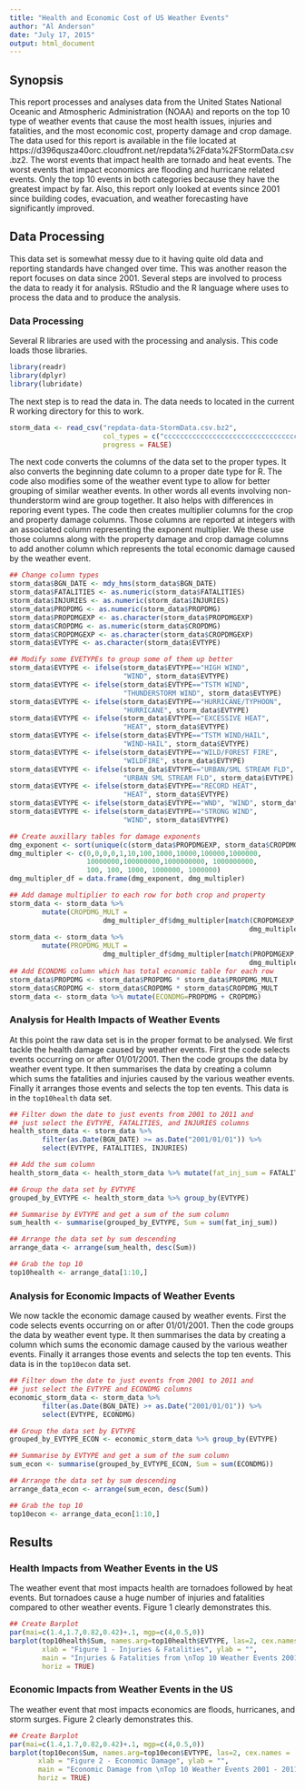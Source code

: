 ```yaml
---
title: "Health and Economic Cost of US Weather Events"
author: "Al Anderson"
date: "July 17, 2015"
output: html_document
---
```


## Synopsis
This report processes and analyses data from the United States National Oceanic and Atmospheric Administration (NOAA) and reports on the top 10 type of weather events that cause the most health issues, injuries and fatalities, and the most economic cost, property damage and crop damage. The data used for this report is available in the file located at https://d396qusza40orc.cloudfront.net/repdata%2Fdata%2FStormData.csv.bz2. The worst events that impact health are tornado and heat events. The worst events that impact economics are flooding and hurricane related events. Only the top 10 events in both categories because they have the greatest impact by far. Also, this report only looked at events since 2001 since building codes, evacuation, and weather forecasting have significantly improved.

## Data Processing
This data set is somewhat messy due to it having quite old data and reporting standards have changed over time. This was another reason the report focuses on data since 2001. Several steps are involved to process the data to ready it for analysis. RStudio and the R language where uses to process the data and to produce the analysis.

### Data Processing
Several R libraries are used with the processing and analysis. This code loads those libraries.
```r
library(readr)
library(dplyr)
library(lubridate)
```
The next step is to read the data in. The data needs to located in the current R working directory for this to work.
```r
storm_data <- read_csv("repdata-data-StormData.csv.bz2", 
                       col_types = c("ccccccccccccccccccccccccccccccccccccc"), 
                       progress = FALSE)
```
The next code converts the columns of the data set to the proper types. It also converts the beginning date column to a proper date type for R. The code also modifies some of the weather event type to allow for better grouping of similar weather events. In other words all events involving non-thunderstorm wind are group together. It also helps with differences in reporing event types. The code then creates multiplier columns for the crop and property damage columns. Those columns are reported at integers with an associated column representing the exponent multiplier. We these use those columns along with the property damage and crop damage columns to add another column which represents the total economic damage caused by the weather event.
```r
## Change column types
storm_data$BGN_DATE <- mdy_hms(storm_data$BGN_DATE)
storm_data$FATALITIES <- as.numeric(storm_data$FATALITIES)
storm_data$INJURIES <- as.numeric(storm_data$INJURIES)
storm_data$PROPDMG <- as.numeric(storm_data$PROPDMG)
storm_data$PROPDMGEXP <- as.character(storm_data$PROPDMGEXP)
storm_data$CROPDMG <- as.numeric(storm_data$CROPDMG)
storm_data$CROPDMGEXP <- as.character(storm_data$CROPDMGEXP)
storm_data$EVTYPE <- as.character(storm_data$EVTYPE)

## Modify some EVETYPEs to group some of them up better
storm_data$EVTYPE <- ifelse(storm_data$EVTYPE=="HIGH WIND", 
                            "WIND", storm_data$EVTYPE)
storm_data$EVTYPE <- ifelse(storm_data$EVTYPE=="TSTM WIND", 
                            "THUNDERSTORM WIND", storm_data$EVTYPE)
storm_data$EVTYPE <- ifelse(storm_data$EVTYPE=="HURRICANE/TYPHOON", 
                            "HURRICANE", storm_data$EVTYPE)
storm_data$EVTYPE <- ifelse(storm_data$EVTYPE=="EXCESSIVE HEAT", 
                            "HEAT", storm_data$EVTYPE)
storm_data$EVTYPE <- ifelse(storm_data$EVTYPE=="TSTM WIND/HAIL", 
                            "WIND-HAIL", storm_data$EVTYPE)
storm_data$EVTYPE <- ifelse(storm_data$EVTYPE=="WILD/FOREST FIRE", 
                            "WILDFIRE", storm_data$EVTYPE)
storm_data$EVTYPE <- ifelse(storm_data$EVTYPE=="URBAN/SML STREAM FLD", 
                            "URBAN SML STREAM FLD", storm_data$EVTYPE)
storm_data$EVTYPE <- ifelse(storm_data$EVTYPE=="RECORD HEAT", 
                            "HEAT", storm_data$EVTYPE)
storm_data$EVTYPE <- ifelse(storm_data$EVTYPE=="WND", "WIND", storm_data$EVTYPE)
storm_data$EVTYPE <- ifelse(storm_data$EVTYPE=="STRONG WIND", 
                            "WIND", storm_data$EVTYPE)

## Create auxillary tables for damage exponents
dmg_exponent <- sort(unique(c(storm_data$PROPDMGEXP, storm_data$CROPDMGEXP)))
dmg_multipler <- c(0,0,0,0,1,10,100,1000,10000,100000,1000000,
                   10000000,100000000,1000000000, 1000000000, 
                   100, 100, 1000, 1000000, 1000000)
dmg_multipler_df = data.frame(dmg_exponent, dmg_multipler)

## Add damage multiplier to each row for both crop and property
storm_data <- storm_data %>% 
        mutate(CROPDMG_MULT = 
                       dmg_multipler_df$dmg_multipler[match(CROPDMGEXP, 
                                                           dmg_multipler_df$dmg_exponent)])
storm_data <- storm_data %>% 
        mutate(PROPDMG_MULT = 
                       dmg_multipler_df$dmg_multipler[match(PROPDMGEXP, 
                                                           dmg_multipler_df$dmg_exponent)])
## Add ECONDMG column which has total economic table for each row
storm_data$PROPDMG <- storm_data$PROPDMG * storm_data$PROPDMG_MULT
storm_data$CROPDMG <- storm_data$CROPDMG * storm_data$CROPDMG_MULT
storm_data <- storm_data %>% mutate(ECONDMG=PROPDMG + CROPDMG)
```

### Analysis for Health Impacts of Weather Events
At this point the raw data set is in the proper format to be analysed. We first tackle the health damage caused by weather events. First the code selects events occurring on or after 01/01/2001. Then the code groups the data by weather event type. It then summarises the data by creating a column which sums the fatalities and injuries caused by the various weather events. Finally it arranges those events and selects the top ten events. This data is in the ```top10health``` data set.

```r

## Filter down the date to just events from 2001 to 2011 and 
## just select the EVTYPE, FATALITIES, and INJURIES columns
health_storm_data <- storm_data %>% 
        filter(as.Date(BGN_DATE) >= as.Date("2001/01/01")) %>% 
        select(EVTYPE, FATALITIES, INJURIES)

## Add the sum column
health_storm_data <- health_storm_data %>% mutate(fat_inj_sum = FATALITIES + INJURIES)

## Group the data set by EVTYPE
grouped_by_EVTYPE <- health_storm_data %>% group_by(EVTYPE)

## Summarise by EVTYPE and get a sum of the sum column
sum_health <- summarise(grouped_by_EVTYPE, Sum = sum(fat_inj_sum))

## Arrange the data set by sum descending
arrange_data <- arrange(sum_health, desc(Sum))

## Grab the top 10
top10health <- arrange_data[1:10,]
```
### Analysis for Economic Impacts of Weather Events
We now tackle the economic damage caused by weather events. First the code selects events occurring on or after 01/01/2001. Then the code groups the data by weather event type. It then summarises the data by creating a column which sums the economic damage caused by the various weather events. Finally it arranges those events and selects the top ten events. This data is in the ```top10econ``` data set.

```r

## Filter down the date to just events from 2001 to 2011 and 
## just select the EVTYPE and ECONDMG columns
economic_storm_data <- storm_data %>% 
        filter(as.Date(BGN_DATE) >+ as.Date("2001/01/01")) %>% 
        select(EVTYPE, ECONDMG)

## Group the data set by EVTYPE
grouped_by_EVTYPE_ECON <- economic_storm_data %>% group_by(EVTYPE)

## Summarise by EVTYPE and get a sum of the sum column
sum_econ <- summarise(grouped_by_EVTYPE_ECON, Sum = sum(ECONDMG))

## Arrange the data set by sum descending
arrange_data_econ <- arrange(sum_econ, desc(Sum))

## Grab the top 10
top10econ <- arrange_data_econ[1:10,]
```

## Results
### Health Impacts from Weather Events in the US
The weather event that most impacts health are tornadoes followed by heat events. But tornadoes cause a huge number of injuries and fatalities compared to other weather events. Figure 1 clearly demonstrates this.

```r
## Create Barplot
par(mai=c(1.4,1.7,0.82,0.42)+.1, mgp=c(4,0.5,0))
barplot(top10health$Sum, names.arg=top10health$EVTYPE, las=2, cex.names =  .5, 
        xlab = "Figure 1 - Injuries & Fatalities", ylab = "", 
        main = "Injuries & Fatalities from \nTop 10 Weather Events 2001 - 2011", 
        horiz = TRUE)
```

### Economic Impacts from Weather Events in the US
The weather event that most impacts economics are floods, hurricanes, and storm surges. Figure 2 clearly demonstrates this.

```r
## Create Barplot
par(mai=c(1.4,1.7,0.82,0.42)+.1, mgp=c(4,0.5,0))
barplot(top10econ$Sum, names.arg=top10econ$EVTYPE, las=2, cex.names =  .5, 
       xlab = "Figure 2 - Economic Damage", ylab = "", 
       main = "Economic Damage from \nTop 10 Weather Events 2001 - 2011", 
       horiz = TRUE)
```

